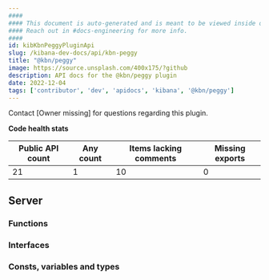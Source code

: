 ```yaml
---
####
#### This document is auto-generated and is meant to be viewed inside our experimental, new docs system.
#### Reach out in #docs-engineering for more info.
####
id: kibKbnPeggyPluginApi
slug: /kibana-dev-docs/api/kbn-peggy
title: "@kbn/peggy"
image: https://source.unsplash.com/400x175/?github
description: API docs for the @kbn/peggy plugin
date: 2022-12-04
tags: ['contributor', 'dev', 'apidocs', 'kibana', '@kbn/peggy']
---
```




Contact [Owner missing] for questions regarding this plugin.

**Code health stats**

| Public API count  | Any count | Items lacking comments | Missing exports |
|-------------------|-----------|------------------------|-----------------|
| 21 | 1 | 10 | 0 |

## Server

### Functions
<DocDefinitionList data={kbnPeggyObj.server.functions}/>

### Interfaces
<DocDefinitionList data={kbnPeggyObj.server.interfaces}/>

### Consts, variables and types
<DocDefinitionList data={kbnPeggyObj.server.misc}/>

